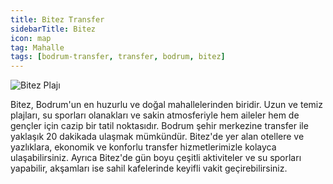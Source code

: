 ```yaml
---
title: Bitez Transfer
sidebarTitle: Bitez
icon: map
tag: Mahalle
tags: [bodrum-transfer, transfer, bodrum, bitez]
---
```


<div className="mb-8">
  <img 
    src="https://res.cloudinary.com/djzzikcey/image/upload/v1752956829/mg4wrnnmis4g1v4kn69j.jpg" 
    alt="Bitez Plajı" 
    className="rounded-lg shadow-lg w-full h-96 object-cover"
  />
</div>

Bitez, Bodrum'un en huzurlu ve doğal mahallelerinden biridir. Uzun ve temiz plajları, su sporları olanakları ve sakin atmosferiyle hem aileler hem de gençler için cazip bir tatil noktasıdır. Bodrum şehir merkezine transfer ile yaklaşık 20 dakikada ulaşmak mümkündür. Bitez'de yer alan otellere ve yazlıklara, ekonomik ve konforlu transfer hizmetlerimizle kolayca ulaşabilirsiniz. Ayrıca Bitez'de gün boyu çeşitli aktiviteler ve su sporları yapabilir, akşamları ise sahil kafelerinde keyifli vakit geçirebilirsiniz.
